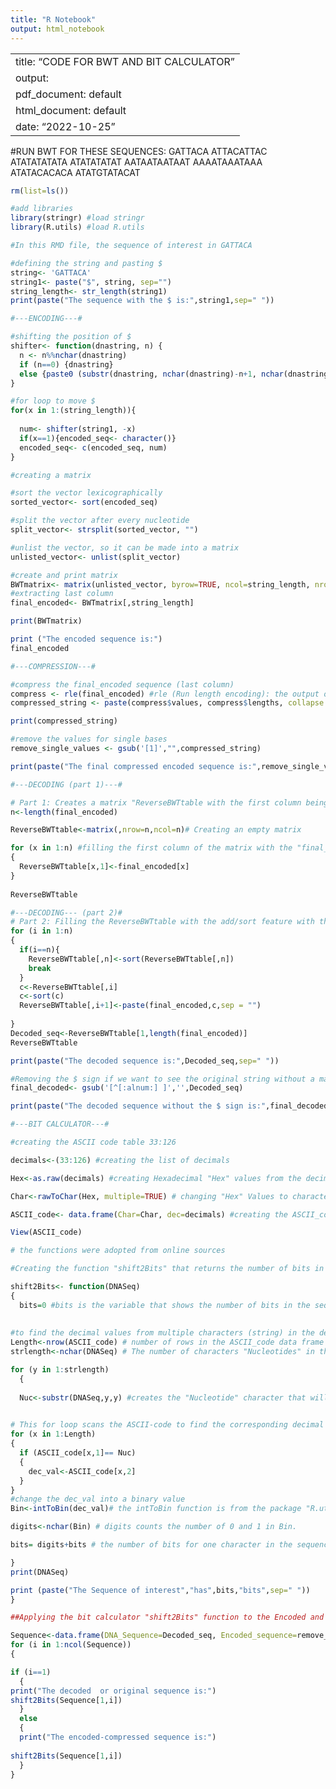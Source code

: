 ```yaml
---
title: "R Notebook"
output: html_notebook
---
```



---
title: "CODE FOR BWT AND BIT CALCULATOR"
output:
      pdf_document: default
html_document: default
date: "2022-10-25"
---
#RUN BWT FOR THESE SEQUENCES:
GATTACA
ATTACATTAC
ATATATATATA
ATATATATAT
AATAATAATAAT
AAAATAAATAAA
ATATACACACA
ATATGTATACAT

```r
rm(list=ls())
```

```r
#add libraries
library(stringr) #load stringr
library(R.utils) #load R.utils
```

```r
#In this RMD file, the sequence of interest in GATTACA

#defining the string and pasting $
string<- 'GATTACA'
string1<- paste("$", string, sep="")
string_length<- str_length(string1)
print(paste("The sequence with the $ is:",string1,sep=" "))

```

```r
#---ENCODING---#

#shifting the position of $
shifter<- function(dnastring, n) {
  n <- n%%nchar(dnastring)
  if (n==0) {dnastring}
  else {paste0 (substr(dnastring, nchar(dnastring)-n+1, nchar(dnastring)), substr(dnastring, 1, nchar(dnastring)-n))}
}
```

  
```r
#for loop to move $
for(x in 1:(string_length)){
  
  num<- shifter(string1, -x) 
  if(x==1){encoded_seq<- character()}
  encoded_seq<- c(encoded_seq, num)
}
```

```r
#creating a matrix

#sort the vector lexicographically
sorted_vector<- sort(encoded_seq)

#split the vector after every nucleotide
split_vector<- strsplit(sorted_vector, "")

#unlist the vector, so it can be made into a matrix
unlisted_vector<- unlist(split_vector)

#create and print matrix
BWTmatrix<- matrix(unlisted_vector, byrow=TRUE, ncol=string_length, nrow=string_length)
#extracting last column
final_encoded<- BWTmatrix[,string_length]

print(BWTmatrix)

print ("The encoded sequence is:")
final_encoded
```



```r
#---COMPRESSION---#

#compress the final_encoded sequence (last column)
compress <- rle(final_encoded) #rle (Run length encoding): the output of compress is a list and the input is a vector
compressed_string <- paste(compress$values, compress$lengths, collapse = "", sep = "") #collapse removes empty spaces between characters in the vector and sep"" and the output is a vector of lenght 1 

print(compressed_string)

#remove the values for single bases
remove_single_values <- gsub('[1]',"",compressed_string)

print(paste("The final compressed encoded sequence is:",remove_single_values,sep=" "))
```

```r
#---DECODING (part 1)---#

# Part 1: Creates a matrix "ReverseBWTtable with the first column being the encoded sequence: "final_encoded"
n<-length(final_encoded) 

ReverseBWTtable<-matrix(,nrow=n,ncol=n)# Creating an empty matrix

for (x in 1:n) #filling the first column of the matrix with the "final_encoded" sequence
{
  ReverseBWTtable[x,1]<-final_encoded[x]
}
  
ReverseBWTtable 
```

```r
#---DECODING--- (part 2)#
# Part 2: Filling the ReverseBWTtable with the add/sort feature with the final column having the original sequence with the $ at the beginning. 
for (i in 1:n)
{
  if(i==n){
    ReverseBWTtable[,n]<-sort(ReverseBWTtable[,n])
    break
  }
  c<-ReverseBWTtable[,i]
  c<-sort(c)
  ReverseBWTtable[,i+1]<-paste(final_encoded,c,sep = "")
  
}
Decoded_seq<-ReverseBWTtable[1,length(final_encoded)] 
ReverseBWTtable 

print(paste("The decoded sequence is:",Decoded_seq,sep=" "))

#Removing the $ sign if we want to see the original string without a marker
final_decoded<- gsub('[^[:alnum:] ]','',Decoded_seq)

print(paste("The decoded sequence without the $ sign is:",final_decoded,sep=" "))
```


```r
#---BIT CALCULATOR---#

#creating the ASCII code table 33:126

decimals<-(33:126) #creating the list of decimals

Hex<-as.raw(decimals) #creating Hexadecimal "Hex" values from the decimals. as.raw is in the base package.

Char<-rawToChar(Hex, multiple=TRUE) # changing "Hex" Values to character "Char" values

ASCII_code<- data.frame(Char=Char, dec=decimals) #creating the ASCII_code table (data frame on R) which is made of decimals and characters only

View(ASCII_code)

# the functions were adopted from online sources
```

```r
#Creating the function "shift2Bits" that returns the number of bits in a DNA/RNA sequence.

shift2Bits<- function(DNASeq)
{
  bits=0 #bits is the variable that shows the number of bits in the sequence. This is set to zero before the count.
  
  
#to find the decimal values from multiple characters (string) in the decoded or encoded sequence
Length<-nrow(ASCII_code) # number of rows in the ASCII_code data frame
strlength<-nchar(DNASeq) # The number of characters "Nucleotides" in the sequence

for (y in 1:strlength)
  {
  
  Nuc<-substr(DNASeq,y,y) #creates the "Nucleotide" character that will be converted into a binary value-->base::substr. We specified (y,y) to convert each Nucleotide or character at each iteration in the for loop.

  
# This for loop scans the ASCII-code to find the corresponding decimal value "dec_val" for the variable Nuc. 
for (x in 1:Length)
{
  if (ASCII_code[x,1]== Nuc)  
  {
    dec_val<-ASCII_code[x,2]
  }
}
#change the dec_val into a binary value
Bin<-intToBin(dec_val)# the intToBin function is from the package "R.utils".

digits<-nchar(Bin) # digits counts the number of 0 and 1 in Bin.

bits= digits+bits # the number of bits for one character in the sequence.

}
print(DNASeq)  

print (paste("The Sequence of interest","has",bits,"bits",sep=" "))
}

```


```r
##Applying the bit calculator "shift2Bits" function to the Encoded and decoded sequences##

Sequence<-data.frame(DNA_Sequence=Decoded_seq, Encoded_sequence=remove_single_values) #data frame (1x2) containing normal (decoded) and encoded sequences.
for (i in 1:ncol(Sequence))
{

if (i==1)
  {
print("The decoded  or original sequence is:")
shift2Bits(Sequence[1,i])
  }
  else
  {
  print("The encoded-compressed sequence is:")
  
shift2Bits(Sequence[1,i])
  }
}
```
